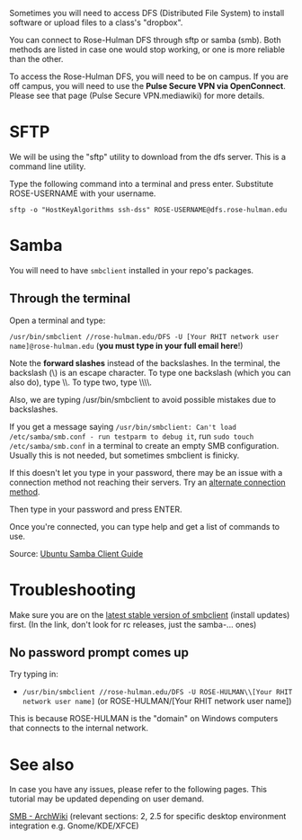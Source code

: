 Sometimes you will need to access DFS (Distributed File System) to install software or upload files to a class's "dropbox".

You can connect to Rose-Hulman DFS through sftp or samba (smb). Both methods are listed in case one would stop working, or one is more reliable than the other.

To access the Rose-Hulman DFS, you will need to be on campus. If you are off campus, you will need to use the '''Pulse Secure VPN via OpenConnect'''. Please see that page (Pulse Secure VPN.mediawiki) for more details.

= SFTP =
We will be using the "sftp" utility to download from the dfs server. This is a command line utility.

Type the following command into a terminal and press enter. Substitute ROSE-USERNAME with your username.

<code>sftp -o "HostKeyAlgorithms ssh-dss" ROSE-USERNAME@dfs.rose-hulman.edu </code>

= Samba =

You will need to have <code>smbclient</code> installed in your repo's packages.

== Through the terminal ==
Open a terminal and type:

<code>/usr/bin/smbclient //rose-hulman.edu/DFS -U [Your RHIT network user name]@rose-hulman.edu</code> ('''you must type in your full email here'''!)

Note the '''forward slashes''' instead of the backslashes. In the terminal, the backslash (\) is an escape character. To type one backslash (which you can also do), type \\. To type two, type \\\\.

Also, we are typing /usr/bin/smbclient to avoid possible mistakes due to backslashes.

If you get a message saying <code>/usr/bin/smbclient: Can't load /etc/samba/smb.conf - run testparm to debug it</code>, run <code>sudo touch /etc/samba/smb.conf</code> in a terminal to create an empty SMB configuration. Usually this is not needed, but sometimes smbclient is finicky.

If this doesn't let you type in your password, there may be an issue with a connection method not reaching their servers. Try an [[#No_password_prompt_comes_up|alternate connection method]].

Then type in your password and press ENTER.

Once you're connected, you can type help and get a list of commands to use.

Source: [https://help.ubuntu.com/community/Samba/SambaClientGuide#Samba_Client_-_Manual_Configuration Ubuntu Samba Client Guide]

= Troubleshooting =
Make sure you are on the [https://github.com/samba-team/samba/releases latest stable version of smbclient] (install updates) first. (In the link, don't look for rc releases, just the samba-... ones)

== No password prompt comes up ==
Try typing in:

* <code>/usr/bin/smbclient //rose-hulman.edu/DFS -U ROSE-HULMAN\\[Your RHIT network user name]</code> (or ROSE-HULMAN/[Your RHIT network user name])

This is because ROSE-HULMAN is the "domain" on Windows computers that connects to the internal network.

= See also =
In case you have any issues, please refer to the following pages. This tutorial may be updated depending on user demand.

[https://wiki.archlinux.org/index.php/samba SMB - ArchWiki] (relevant sections: 2, 2.5 for specific desktop environment integration e.g. Gnome/KDE/XFCE)
